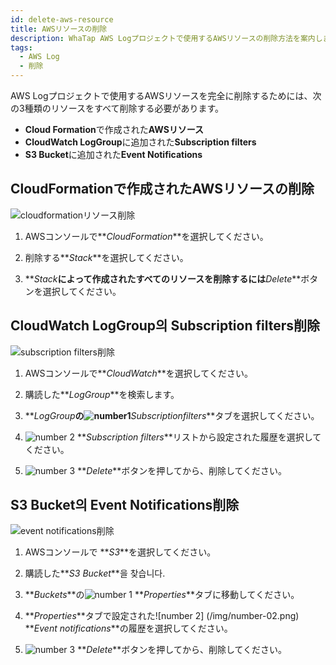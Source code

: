 ```yaml
---
id: delete-aws-resource
title: AWSリソースの削除
description: WhaTap AWS Logプロジェクトで使用するAWSリソースの削除方法を案内します。
tags:
  - AWS Log
  - 削除
---
```



AWS Logプロジェクトで使用するAWSリソースを完全に削除するためには、次の3種類のリソースをすべて削除する必要があります。

-   **Cloud Formation**で作成された**AWSリソース**
-   **CloudWatch LogGroup**に追加された**Subscription filters**
-   **S3 Bucket**に追加された**Event Notifications**

## CloudFormationで作成されたAWSリソースの削除

![cloudformationリソース削除](/img/aws-log-cloudformation-resource.png)

1.  AWSコンソールで**_CloudFormation_**を選択してください。

2.  削除する**_Stack_**を選択してください。

3.  **_Stack_**によって作成されたすべてのリソースを削除するには**_Delete_**ボタンを選択してください。

<!-- Delete 버튼을 선택해 해당 **Stack**에 의해 생성된 모든 자원들 한 번에 삭제하세요. -->

## CloudWatch LogGroup의 Subscription filters削除

![subscription filters削除](/img/aws-log-delete-subscription-filter.png)

1.  AWSコンソールで**_CloudWatch_**を選択してください。 

2.  購読した**_LogGroup_**を検索します。

3.  **_LogGroup_**の![number1](/img/number-01.png)**_Subscriptionfilters_**タブを選択してください。 

4.  ![number 2](/img/number-02.png) **_Subscription filters_**リストから設定された履歴を選択してください。 

5.  ![number 3](/img/number-03.png) **_Delete_**ボタンを押してから、削除してください。

## S3 Bucket의 Event Notifications削除

![event notifications削除](/img/aws-log-delete-event-notification.png)

1.  AWSコンソールで **_S3_**を選択してください。 

2.  購読した**_S3 Bucket_**을 찾습니다.

3.  **_Buckets_**の![number 1](/img/number-01.png) **_Properties_**タブに移動してください。 

4.  **_Properties_**タブで設定された![number 2] \(/img/number-02.png) **_Event notifications_**の履歴を選択してください。 

5.  ![number 3](/img/number-03.png) **_Delete_**ボタンを押してから、削除してください。
